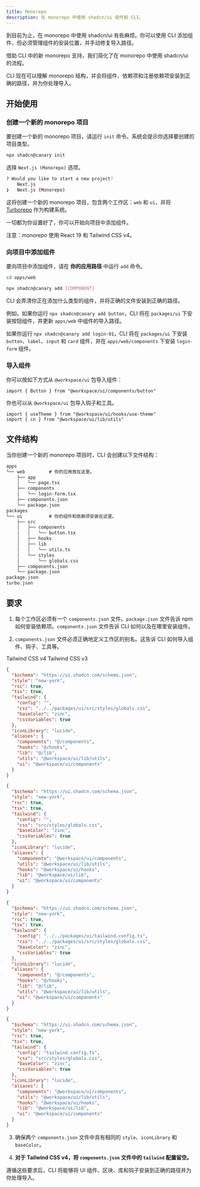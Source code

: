 ```yaml
---
title: Monorepo
description: 在 monorepo 中使用 shadcn/ui 组件和 CLI。
---
```


到目前为止，在 monorepo 中使用 shadcn/ui 有些麻烦。你可以使用 CLI 添加组件，但必须管理组件的安装位置，并手动修复导入路径。

借助 CLI 中的新 monorepo 支持，我们简化了在 monorepo 中使用 shadcn/ui 的流程。

CLI 现在可以理解 monorepo 结构，并会将组件、依赖项和注册依赖项安装到正确的路径，并为你处理导入。

## 开始使用

<Steps>

### 创建一个新的 monorepo 项目

要创建一个新的 monorepo 项目，请运行 `init` 命令。系统会提示你选择要创建的项目类型。

```bash
npx shadcn@canary init
```

选择 `Next.js (Monorepo)` 选项。

```bash
? Would you like to start a new project?
    Next.js
❯   Next.js (Monorepo)
```

这将创建一个新的 monorepo 项目，包含两个工作区：`web` 和 `ui`，并将 [Turborepo](https://turbo.build/repo/docs) 作为构建系统。

一切都为你设置好了，你可以开始向项目中添加组件。

注意：monorepo 使用 React 19 和 Tailwind CSS v4。

### 向项目中添加组件

要向项目中添加组件，请在 **你的应用路径** 中运行 `add` 命令。

```bash
cd apps/web
```

```bash
npx shadcn@canary add [COMPONENT]
```

CLI 会弄清你正在添加什么类型的组件，并将正确的文件安装到正确的路径。

例如，如果你运行 `npx shadcn@canary add button`，CLI 将在 `packages/ui` 下安装按钮组件，并更新 `apps/web` 中组件的导入路径。

如果你运行 `npx shadcn@canary add login-01`，CLI 将在 `packages/ui` 下安装 `button`、`label`、`input` 和 `card` 组件，并在 `apps/web/components` 下安装 `login-form` 组件。

### 导入组件

你可以按如下方式从 `@workspace/ui` 包导入组件：

```tsx
import { Button } from "@workspace/ui/components/button"
```

你也可以从 `@workspace/ui` 包导入钩子和工具。

```tsx
import { useTheme } from "@workspace/ui/hooks/use-theme"
import { cn } from "@workspace/ui/lib/utils"
```

</Steps>

## 文件结构

当你创建一个新的 monorepo 项目时，CLI 会创建以下文件结构：

```txt
apps
└── web         # 你的应用放在这里。
    ├── app
    │   └── page.tsx
    ├── components
    │   └── login-form.tsx
    ├── components.json
    └── package.json
packages
└── ui          # 你的组件和依赖项安装在这里。
    ├── src
    │   ├── components
    │   │   └── button.tsx
    │   ├── hooks
    │   ├── lib
    │   │   └── utils.ts
    │   └── styles
    │       └── globals.css
    ├── components.json
    └── package.json
package.json
turbo.json
```

## 要求

1. 每个工作区必须有一个 `components.json` 文件。`package.json` 文件告诉 npm 如何安装依赖项。`components.json` 文件告诉 CLI 如何以及在哪里安装组件。

2. `components.json` 文件必须正确地定义工作区的别名。这告诉 CLI 如何导入组件、钩子、工具等。

<Tabs defaultValue="v4">

<TabsList>
  <TabsTrigger value="v4">Tailwind CSS v4</TabsTrigger>
  <TabsTrigger value="v3">Tailwind CSS v3</TabsTrigger>
</TabsList>

<TabsContent value="v4">

```json showLineNumbers title="apps/web/components.json"
{
  "$schema": "https://ui.shadcn.com/schema.json",
  "style": "new-york",
  "rsc": true,
  "tsx": true,
  "tailwind": {
    "config": "",
    "css": "../../packages/ui/src/styles/globals.css",
    "baseColor": "zinc",
    "cssVariables": true
  },
  "iconLibrary": "lucide",
  "aliases": {
    "components": "@/components",
    "hooks": "@/hooks",
    "lib": "@/lib",
    "utils": "@workspace/ui/lib/utils",
    "ui": "@workspace/ui/components"
  }
}
```

```json showLineNumbers title="packages/ui/components.json"
{
  "$schema": "https://ui.shadcn.com/schema.json",
  "style": "new-york",
  "rsc": true,
  "tsx": true,
  "tailwind": {
    "config": "",
    "css": "src/styles/globals.css",
    "baseColor": "zinc",
    "cssVariables": true
  },
  "iconLibrary": "lucide",
  "aliases": {
    "components": "@workspace/ui/components",
    "utils": "@workspace/ui/lib/utils",
    "hooks": "@workspace/ui/hooks",
    "lib": "@workspace/ui/lib",
    "ui": "@workspace/ui/components"
  }
}
```

</TabsContent>

<TabsContent value="v3">

```json showLineNumbers title="apps/web/components.json"
{
  "$schema": "https://ui.shadcn.com/schema.json",
  "style": "new-york",
  "rsc": true,
  "tsx": true,
  "tailwind": {
    "config": "../../packages/ui/tailwind.config.ts",
    "css": "../../packages/ui/src/styles/globals.css",
    "baseColor": "zinc",
    "cssVariables": true
  },
  "iconLibrary": "lucide",
  "aliases": {
    "components": "@/components",
    "hooks": "@/hooks",
    "lib": "@/lib",
    "utils": "@workspace/ui/lib/utils",
    "ui": "@workspace/ui/components"
  }
}
```

```json showLineNumbers title="packages/ui/components.json"
{
  "$schema": "https://ui.shadcn.com/schema.json",
  "style": "new-york",
  "rsc": true,
  "tsx": true,
  "tailwind": {
    "config": "tailwind.config.ts",
    "css": "src/styles/globals.css",
    "baseColor": "zinc",
    "cssVariables": true
  },
  "iconLibrary": "lucide",
  "aliases": {
    "components": "@workspace/ui/components",
    "utils": "@workspace/ui/lib/utils",
    "hooks": "@workspace/ui/hooks",
    "lib": "@workspace/ui/lib",
    "ui": "@workspace/ui/components"
  }
}
```

</TabsContent>

</Tabs>

3. 确保两个 `components.json` 文件中具有相同的 `style`、`iconLibrary` 和 `baseColor`。

4. **对于 Tailwind CSS v4，将 `components.json` 文件中的 `tailwind` 配置留空。**

遵循这些要求后，CLI 将能够将 UI 组件、区块、库和钩子安装到正确的路径并为你处理导入。
